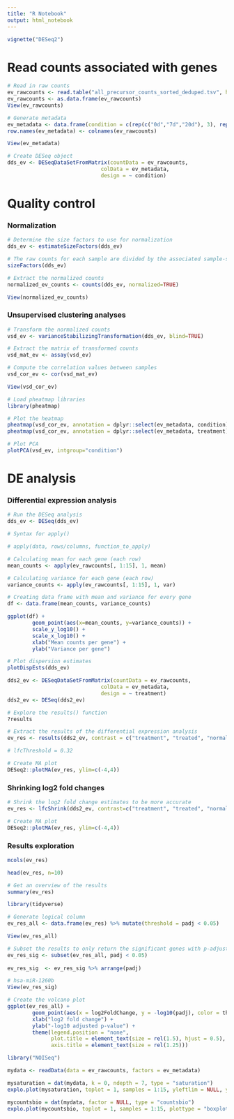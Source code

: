 ```yaml
---
title: "R Notebook"
output: html_notebook
---
```


```r
vignette("DESeq2")
```

# Read counts associated with genes
```r
# Read in raw counts
ev_rawcounts <- read.table("all_precursor_counts_sorted_deduped.tsv", header = TRUE, row.names = 1)
ev_rawcounts <- as.data.frame(ev_rawcounts)
View(ev_rawcounts)
```
```r
# Generate metadata
ev_metadata <- data.frame(condition = c(rep(c("0d","7d","20d"), 3), rep("7dwR", 3), rep("20dwR", 3)), treatment = c(rep("normal", 9), rep("treated", 6)))
row.names(ev_metadata) <- colnames(ev_rawcounts)

View(ev_metadata)
```
```r
# Create DESeq object
dds_ev <- DESeqDataSetFromMatrix(countData = ev_rawcounts,
                              colData = ev_metadata,
                              design = ~ condition)
```

# Quality control

### Normalization
```r
# Determine the size factors to use for normalization
dds_ev <- estimateSizeFactors(dds_ev)
```
```r
# The raw counts for each sample are divided by the associated sample-specific size factor for normalization.
sizeFactors(dds_ev)
```
```r
# Extract the normalized counts
normalized_ev_counts <- counts(dds_ev, normalized=TRUE)

View(normalized_ev_counts)
```

### Unsupervised clustering analyses
```r
# Transform the normalized counts
vsd_ev <- varianceStabilizingTransformation(dds_ev, blind=TRUE)
```
```r
# Extract the matrix of transformed counts
vsd_mat_ev <- assay(vsd_ev) 
```
```r
# Compute the correlation values between samples
vsd_cor_ev <- cor(vsd_mat_ev) 

View(vsd_cor_ev)
```
```r
# Load pheatmap libraries
library(pheatmap) 
```
```r
# Plot the heatmap
pheatmap(vsd_cor_ev, annotation = dplyr::select(ev_metadata, condition))
pheatmap(vsd_cor_ev, annotation = dplyr::select(ev_metadata, treatment))
```
```r
# Plot PCA 
plotPCA(vsd_ev, intgroup="condition")
```

# DE analysis

### Differential expression analysis
```r
# Run the DESeq analysis
dds_ev <- DESeq(dds_ev)
```
```r
# Syntax for apply()

# apply(data, rows/columns, function_to_apply)
```
```r
# Calculating mean for each gene (each row)
mean_counts <- apply(ev_rawcounts[, 1:15], 1, mean)
```
```r
# Calculating variance for each gene (each row)
variance_counts <- apply(ev_rawcounts[, 1:15], 1, var)
```
```r
# Creating data frame with mean and variance for every gene
df <- data.frame(mean_counts, variance_counts)
```
```r
ggplot(df) +
        geom_point(aes(x=mean_counts, y=variance_counts)) + 
        scale_y_log10() +
        scale_x_log10() +
        xlab("Mean counts per gene") +
        ylab("Variance per gene")
```

```r
# Plot dispersion estimates
plotDispEsts(dds_ev)
```
```r
dds2_ev <- DESeqDataSetFromMatrix(countData = ev_rawcounts,
                              colData = ev_metadata,
                              design = ~ treatment)
dds2_ev <- DESeq(dds2_ev)

# Explore the results() function
?results

# Extract the results of the differential expression analysis
ev_res <- results(dds2_ev, contrast = c("treatment", "treated", "normal"), alpha = 0.05)

# lfcThreshold = 0.32
```
```r
# Create MA plot
DESeq2::plotMA(ev_res, ylim=c(-4,4))
```

### Shrinking log2 fold changes
```r
# Shrink the log2 fold change estimates to be more accurate
ev_res <- lfcShrink(dds2_ev, contrast=c("treatment", "treated", "normal"), res = ev_res)
```
```r
# Create MA plot
DESeq2::plotMA(ev_res, ylim=c(-4,4))
```

### Results exploration
```r
mcols(ev_res)
```
```r
head(ev_res, n=10)
```
```r
# Get an overview of the results 
summary(ev_res)
```
```r
library(tidyverse)

# Generate logical column 
ev_res_all <- data.frame(ev_res) %>% mutate(threshold = padj < 0.05)

View(ev_res_all)
```
```r
# Subset the results to only return the significant genes with p-adjusted values less than 0.05
ev_res_sig <- subset(ev_res_all, padj < 0.05)
 
ev_res_sig  <- ev_res_sig %>% arrange(padj)

# hsa-miR-1260b
View(ev_res_sig)
```

```r
# Create the volcano plot
ggplot(ev_res_all) +
        geom_point(aes(x = log2FoldChange, y = -log10(padj), color = threshold)) +
        xlab("log2 fold change") + 
        ylab("-log10 adjusted p-value") +
        theme(legend.position = "none",
              plot.title = element_text(size = rel(1.5), hjust = 0.5),
              axis.title = element_text(size = rel(1.25)))
```
```r
library("NOISeq")

mydata <- readData(data = ev_rawcounts, factors = ev_metadata)

mysaturation = dat(mydata, k = 0, ndepth = 7, type = "saturation")
explo.plot(mysaturation, toplot = 1, samples = 1:15, yleftlim = NULL, yrightlim = NULL)

mycountsbio = dat(mydata, factor = NULL, type = "countsbio")
explo.plot(mycountsbio, toplot = 1, samples = 1:15, plottype = "boxplot")
```

